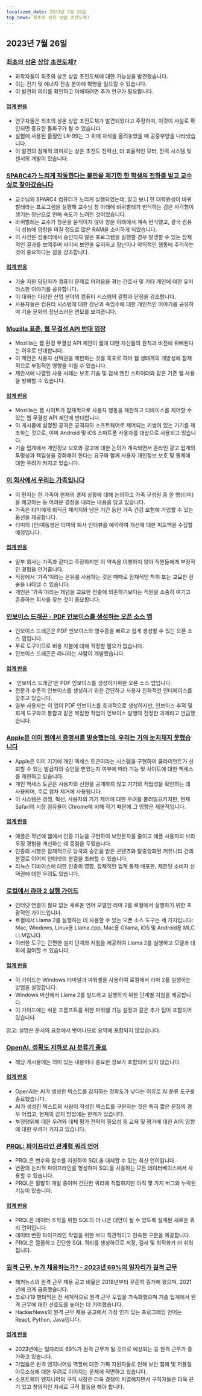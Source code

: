 ```yaml
---
localized_date: 2023년 7월 26일
top_news: 최초의 상온 상압 초전도체?
---
```




<CallToAction />

<Steps>

## 2023년 7월 26일

### [최초의 상온 상압 초전도체?](https://arxiv.org/abs/2307.12008)

- 과학자들이 최초의 상온 상압 초전도체에 대한 가능성을 발견했습니다.
- 이는 전기 및 에너지 전송 분야에 혁명을 일으킬 수 있습니다.
- 이 발견의 의미를 확인하고 이해하려면 추가 연구가 필요합니다.

#### [업계 반응](http://news.ycombinator.com/item?id=36864624)

- 연구자들은 최초의 상온 상압 초전도체가 발견되었다고 주장하며, 이것이 사실로 확인되면 중요한 돌파구가 될 수 있습니다.
- 실험에 사용된 물질인 LK-99는 그 위에 자석을 올려놓았을 때 공중부양을 나타냈습니다.
- 이 발견의 잠재적 의미로는 상온 초전도 전력선, 더 효율적인 모터, 전력 시스템 및 센서의 개발이 있습니다.

### [SPARC4가 느리게 작동한다는 불만을 제기한 한 학생의 전화를 받고 교수실로 찾아갔습니다](https://infosec.exchange/@paco/110772422266480371)

- 교수님의 SPARC4 컴퓨터가 느리게 실행되었는데, 알고 보니 한 대학원생이 바퀴벌레라는 프로그램을 실행해 교수님 창 아래에 바퀴벌레가 번식하는 검은 사각형이 생기는 장난으로 인해 속도가 느려진 것이었습니다.
- 바퀴벌레는 교수가 창문을 움직이지 않아 창문 아래에서 계속 번식했고, 결국 컴퓨터 성능에 영향을 미칠 정도로 많은 RAM을 소비하게 되었습니다.
- 이 사건은 컴퓨터에서 승인되지 않은 프로그램을 실행할 경우 발생할 수 있는 잠재적인 결과를 보여주며 사이버 보안을 유지하고 장난이나 악의적인 행동에 주의하는 것이 중요하다는 점을 강조합니다.

#### [업계 반응](http://news.ycombinator.com/item?id=36857314)

- 기술 지원 담당자가 컴퓨터 문제로 어려움을 겪는 간호사 및 기타 개인에 대한 유머러스한 이야기를 공유합니다.
- 이 대화는 다양한 산업 분야의 컴퓨터 시스템의 결함과 단점을 강조합니다.
- 사용자들은 컴퓨터 시스템에 대한 장난과 속임수에 대한 개인적인 이야기를 공유하며 기술 문화의 장난스러운 면모를 보여줍니다.

### [Mozilla 표준, 웹 무결성 API 반대 입장](https://github.com/mozilla/standards-positions/issues/852)

- Mozilla는 웹 환경 무결성 API 제안이 웹에 대한 자신들의 원칙과 비전에 위배된다는 이유로 반대합니다.
- 이 제안은 사용자 선택권을 제한하는 것을 목표로 하며 웹 생태계의 개방성에 잠재적으로 부정적인 영향을 미칠 수 있습니다.
- 제안서에 나열된 사용 사례는 보조 기술 및 검색 엔진 스파이더와 같은 기존 웹 사용을 방해할 수 있습니다.

#### [업계 반응](http://news.ycombinator.com/item?id=36857032)

- Mozilla는 웹 사이트가 잠재적으로 사용자 행동을 제한하고 디바이스를 제어할 수 있는 웹 무결성 API 제안에 반대합니다.
- 이 게시물에 설명된 공격은 공격자의 소프트웨어로 제어되는 키쌍이 있는 기기를 제조하는 것으로, 이미 Android 및 iOS 스마트폰 사용자를 대상으로 사용되고 있습니다.
- 기술 업계에서 개인정보 보호와 광고에 대한 논의가 계속되면서 온라인 광고 업계의 투명성과 책임성을 강화해야 한다는 요구와 함께 사용자 개인정보 보호 및 통제에 대한 우려가 커지고 있습니다.

### [이 회사에서 우리는 가족입니다](https://pboyd.io/posts/at-company-we-are-family/)

- 이 편지는 한 가족이 현재의 경제 상황에 대해 논의하고 가족 구성원 중 한 명(티미)을 해고하는 등 어려운 결정을 내리는 내용을 담고 있습니다.
- 가족은 티미에게 퇴직금 패키지와 남은 기간 동안 가족 건강 보험에 가입할 수 있는 옵션을 제공합니다.
- 티미의 (전)여동생은 티미와 퇴사 인터뷰를 예약하여 개선에 대한 피드백을 수집할 예정입니다.

#### [업계 반응](http://news.ycombinator.com/item?id=36864476)

- 일부 회사는 가족과 같다고 주장하지만 이 약속을 이행하지 않아 직원들에게 부정적인 경험을 안겨줍니다.
- 직장에서 '가족'이라는 은유를 사용하는 것은 때때로 잠재적인 착취 또는 교묘한 전술을 나타낼 수 있습니다.
- 개인은 '가족'이라는 개념을 교묘한 전술에 의존하기보다는 직원을 소중히 여기고 존중하는 회사를 찾는 것이 중요합니다.

### [인보이스 드래곤 - PDF 인보이스를 생성하는 오픈 소스 앱](https://invoicedragon.com/)

- 인보이스 드래곤은 PDF 인보이스와 영수증을 빠르고 쉽게 생성할 수 있는 오픈 소스 앱입니다.
- 무료 도구이므로 비용 지불에 대해 걱정할 필요가 없습니다.
- 인보이스 드래곤은 라니라는 사람이 개발했습니다.

#### [업계 반응](http://news.ycombinator.com/item?id=36860898)

- '인보이스 드래곤'은 PDF 인보이스를 생성하기위한 오픈 소스 앱입니다.
- 전문가 수준의 인보이스를 생성하기 위한 간단하고 사용자 친화적인 인터페이스를 갖추고 있습니다.
- 일부 사용자는 이 앱이 PDF 인보이스를 효과적으로 생성하지만, 인보이스 추적 및 회계 도구와의 통합과 같은 복잡한 작업이 인보이스 발행의 진정한 과제라고 언급했습니다.

### [Apple은 이미 웹에서 증명서를 발송했는데, 우리는 거의 눈치채지 못했습니다](https://httptoolkit.com/blog/apple-private-access-tokens-attestation/)

- Apple은 이미 기기에 개인 액세스 토큰이라는 시스템을 구현하여 클라이언트가 신뢰할 수 있는 발급자의 승인을 받았는지 여부에 따라 기능 및 사이트에 대한 액세스를 제한하고 있습니다.
- 개인 액세스 토큰은 사용자의 신원을 공개하지 않고 기기의 적법성을 확인하는 데 사용되며, 주로 캡차 제거에 사용됩니다.
- 이 시스템은 경쟁, 혁신, 사용자의 기기 제어에 대한 우려를 불러일으키지만, 현재 Safari의 시장 점유율이 Chrome에 비해 작기 때문에 그 영향은 제한적입니다.

#### [업계 반응](http://news.ycombinator.com/item?id=36862494)

- 애플은 작년에 웹에서 인증 기능을 구현하여 보안문자를 줄이고 애플 사용자의 브라우징 경험을 개선하는 데 중점을 두었습니다.
- 인증의 시행은 잠재적으로 당국의 승인을 받은 콘텐츠와 탈중앙화된 커뮤니티 간의 분열로 이어져 인터넷의 분열을 초래할 수 있습니다.
- 리눅스 디바이스에 대한 인증의 영향, 잠재적인 업계 통제 배포판, 제한된 소비자 선택권에 대한 우려도 있습니다.

### [로컬에서 라마 2 실행 가이드](https://replicate.com/blog/run-llama-locally)

- 인터넷 연결이 필요 없는 새로운 언어 모델인 라마 2를 로컬에서 실행하기 위한 포괄적인 가이드입니다.
- 로컬에서 Llama 2를 실행하는 데 사용할 수 있는 오픈 소스 도구는 세 가지입니다: Mac, Windows, Linux용 Llama.cpp, Mac용 Ollama, iOS 및 Android용 MLC LLM입니다.
- 이러한 도구는 간편한 설치 단계와 지침을 제공하여 Llama 2를 실행하고 모델과 대화에 참여할 수 있습니다.

#### [업계 반응](http://news.ycombinator.com/item?id=36865495)

- 이 가이드는 Windows 터미널과 파워셸을 사용하여 로컬에서 라마 2를 실행하는 방법을 설명합니다.
- Windows 머신에서 Llama 2를 빌드하고 실행하기 위한 단계별 지침을 제공합니다.
- 이 가이드에는 쉬운 프롬프트를 위한 파워쉘 기능 설정과 같은 추가 팁이 포함되어 있습니다.

참고: 설명은 문서의 요점에서 벗어나므로 요약에 포함되지 않았습니다.

### [OpenAI, 정확도 저하로 AI 분류기 종료](https://decrypt.co/149826/openai-quietly-shutters-its-ai-detection-tool)

- 해당 게시물에는 의미 있는 내용이나 중요한 정보가 포함되어 있지 않습니다.

#### [업계 반응](http://news.ycombinator.com/item?id=36862850)

- OpenAI는 AI가 생성한 텍스트를 감지하는 정확도가 낮다는 이유로 AI 분류 도구를 종료했습니다.
- AI가 생성한 텍스트와 사람이 작성한 텍스트를 구분하는 것은 특히 짧은 문장의 경우 어렵고, 현재의 감지 방법에는 한계가 있습니다.
- 부정행위에 대한 우려와 대체 평가 전략의 필요성 등 교육 및 평가에 대한 AI의 영향에 대한 우려가 커지고 있습니다.

### [PRQL: 파이프라인 관계형 쿼리 언어](https://github.com/PRQL/prql)

- PRQL은 변수와 함수를 지원하여 SQL을 대체할 수 있는 최신 언어입니다.
- 변환의 논리적 파이프라인을 형성하며 SQL을 사용하는 모든 데이터베이스에서 사용할 수 있습니다.
- PRQL은 활발히 개발 중이며 간단한 쿼리에 적합하지만 아직 몇 가지 버그와 누락된 기능이 있습니다.

#### [업계 반응](http://news.ycombinator.com/item?id=36866861)

- PRQL은 데이터 조작을 위한 SQL의 더 나은 대안이 될 수 있도록 설계된 새로운 쿼리 언어입니다.
- 데이터 변환 파이프라인 작업을 위한 보다 직관적이고 친숙한 구문을 제공합니다.
- PRQL은 깔끔하고 간단한 SQL 쿼리를 생성하므로 저장, 검사 및 최적화가 더 쉬워집니다.

### [원격 근무, 누가 채용하는가? - 2023년 69%의 일자리가 원격 근무](https://blog.spatial.chat/tracking-hackernews-shifting-preferences-for-remote-jobs-over-5-years/)

- 해커뉴스의 원격 근무 채용 공고 비율은 2018년부터 꾸준히 증가해 왔으며, 2021년에 크게 급증했습니다.
- 코로나19 팬데믹은 전 세계적으로 원격 근무 도입을 가속화했으며 기술 업계에서 원격 근무에 대한 선호도를 높이는 데 기여했습니다.
- HackerNews의 원격 근무 채용 공고에서 가장 인기 있는 프로그래밍 언어는 React, Python, Java입니다.

#### [업계 반응](http://news.ycombinator.com/item?id=36863280)

- 2023년에는 일자리의 69%가 원격 근무가 될 것으로 예상되는 등 원격 근무가 증가하고 있습니다.
- 기업들은 원격 엔지니어링 역할에 대한 가짜 지원자들로 인해 보안 침해 및 저품질 아웃소싱에 대한 우려로 이어지는 문제에 직면하고 있습니다.
- 소프트웨어 엔지니어의 구직 시장은 더욱 경쟁이 치열해지면서 구직자들은 더욱 끈기 있고 창의적인 자세로 구직 활동을 해야 합니다.

</Steps>
